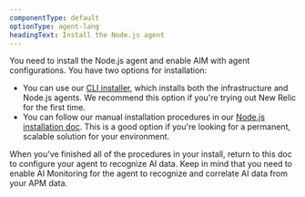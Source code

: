 ```yaml
---
componentType: default
optionType: agent-lang
headingText: Install the Node.js agent
---
```


You need to install the Node.js agent and enable AIM with agent configurations. You have two options for installation:

* You can use our [CLI installer](https://onenr.io/08woW9VWbwx), which installs both the infrastructure and Node.js agents. We recommend this option if you're trying out New Relic for the first time. 
* You can follow our manual installation procedures in our [Node.js installation doc](/docs/apm/agents/nodejs-agent/installation-configuration/install-nodejs-agent). This is a good option if you're looking for a permanent, scalable solution for your environment. 

When you've finished all of the procedures in your install, return to this doc to configure your agent to recognize AI data. Keep in mind that you need to enable AI Monitoring for the agent to recognize and correlate AI data from your APM data.  